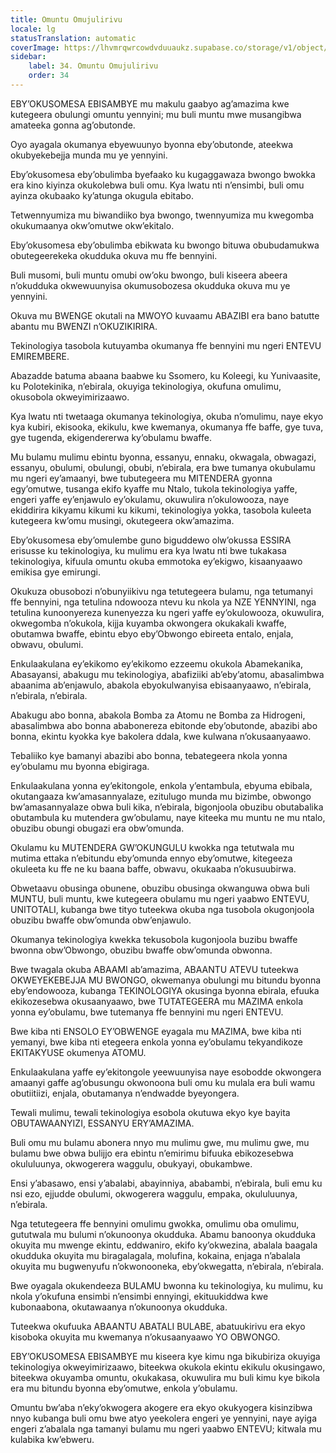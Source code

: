 ```yaml
---
title: Omuntu Omujulirivu
locale: lg
statusTranslation: automatic
coverImage: https://lhvmrqwrcowdvduuaukz.supabase.co/storage/v1/object/public/strapi-uploads/small_cover-educacion-fundamental.webp-2d51a7828a2b1309555be27f7e2a61a0.webp
sidebar:
    label: 34. Omuntu Omujulirivu
    order: 34
---
```

EBY’OKUSOMESA EBISAMBYE mu makulu gaabyo ag’amazima kwe kutegeera obulungi omuntu yennyini; mu buli muntu mwe musangibwa amateeka gonna ag’obutonde.

Oyo ayagala okumanya ebyewuunyo byonna eby’obutonde, ateekwa okubyekebejja munda mu ye yennyini.

Eby’okusomesa eby’obulimba byefaako ku kugaggawaza bwongo bwokka era kino kiyinza okukolebwa buli omu. Kya lwatu nti n’ensimbi, buli omu ayinza okubaako ky’atunga okugula ebitabo.

Tetwennyumiza mu biwandiiko bya bwongo, twennyumiza mu kwegomba okukumaanya okw’omutwe okw’ekitalo.

Eby’okusomesa eby’obulimba ebikwata ku bwongo bituwa obubudamukwa obutegeerekeka okudduka okuva mu ffe bennyini.

Buli musomi, buli muntu omubi ow’oku bwongo, buli kiseera abeera n’okudduka okwewuunyisa okumusobozesa okudduka okuva mu ye yennyini.

Okuva mu BWENGE okutali na MWOYO kuvaamu ABAZIBI era bano batutte abantu mu BWENZI n’OKUZIKIRIRA.

Tekinologiya tasobola kutuyamba okumanya ffe bennyini mu ngeri ENTEVU EMIREMBERE.

Abazadde batuma abaana baabwe ku Ssomero, ku Koleegi, ku Yunivaasite, ku Polotekinika, n’ebirala, okuyiga tekinologiya, okufuna omulimu, okusobola okweyimirizaawo.

Kya lwatu nti twetaaga okumanya tekinologiya, okuba n’omulimu, naye ekyo kya kubiri, ekisooka, ekikulu, kwe kwemanya, okumanya ffe baffe, gye tuva, gye tugenda, ekigendererwa ky’obulamu bwaffe.

Mu bulamu mulimu ebintu byonna, essanyu, ennaku, okwagala, obwagazi, essanyu, obulumi, obulungi, obubi, n’ebirala, era bwe tumanya okubulamu mu ngeri ey’amaanyi, bwe tubutegeera mu MITENDERA gyonna egy’omutwe, tusanga ekifo kyaffe mu Ntalo, tukola tekinologiya yaffe, engeri yaffe ey’enjawulo ey’okulamu, okuwulira n’okulowooza, naye ekiddirira kikyamu kikumi ku kikumi, tekinologiya yokka, tasobola kuleeta kutegeera kw’omu musingi, okutegeera okw’amazima.

Eby’okusomesa eby’omulembe guno biguddewo olw’okussa ESSIRA erisusse ku tekinologiya, ku mulimu era kya lwatu nti bwe tukakasa tekinologiya, kifuula omuntu okuba emmotoka ey’ekigwo, kisaanyaawo emikisa gye emirungi.

Okukuza obusobozi n’obunyiikivu nga tetutegeera bulamu, nga tetumanyi ffe bennyini, nga tetulina ndowooza ntevu ku nkola ya NZE YENNYINI, nga tetulina kunoonyereza kunenyezza ku ngeri yaffe ey’okulowooza, okuwulira, okwegomba n’okukola, kijja kuyamba okwongera okukakali kwaffe, obutamwa bwaffe, ebintu ebyo eby’Obwongo ebireeta entalo, enjala, obwavu, obulumi.

Enkulaakulana ey’ekikomo ey’ekikomo ezzeemu okukola Abamekanika, Abasayansi, abakugu mu tekinologiya, abafiziiki ab’eby’atomu, abasalimbwa abaanima ab’enjawulo, abakola ebyokulwanyisa ebisaanyaawo, n’ebirala, n’ebirala, n’ebirala.

Abakugu abo bonna, abakola Bomba za Atomu ne Bomba za Hidrogeni, abasalimbwa abo bonna ababonereza ebitonde eby’obutonde, abazibi abo bonna, ekintu kyokka kye bakolera ddala, kwe kulwana n’okusaanyaawo.

Tebaliiko kye bamanyi abazibi abo bonna, tebategeera nkola yonna ey’obulamu mu byonna ebigiraga.

Enkulaakulana yonna ey’ekitongole, enkola y’entambula, ebyuma ebibala, okutangaaza kw’amasannyalaze, ezitulugo munda mu bizimbe, obwongo bw’amasannyalaze obwa buli kika, n’ebirala, bigonjoola obuzibu obutabalika obutambula ku mutendera gw’obulamu, naye kiteeka mu muntu ne mu ntalo, obuzibu obungi obugazi era obw’omunda.

Okulamu ku MUTENDERA GW’OKUNGULU kwokka nga tetutwala mu mutima ettaka n’ebitundu eby’omunda ennyo eby’omutwe, kitegeeza okuleeta ku ffe ne ku baana baffe, obwavu, okukaaba n’okusuubirwa.

Obwetaavu obusinga obunene, obuzibu obusinga okwanguwa obwa buli MUNTU, buli muntu, kwe kutegeera obulamu mu ngeri yaabwo ENTEVU, UNITOTALI, kubanga bwe tityo tuteekwa okuba nga tusobola okugonjoola obuzibu bwaffe obw’omunda obw’enjawulo.

Okumanya tekinologiya kwekka tekusobola kugonjoola buzibu bwaffe bwonna obw’Obwongo, obuzibu bwaffe obw’omunda obwonna.

Bwe twagala okuba ABAAMI ab’amazima, ABAANTU ATEVU tuteekwa OKWEYEKEBEJJA MU BWONGO, okwemanya obulungi mu bitundu byonna eby’endowooza, kubanga TEKINOLOGIYA okusinga byonna ebirala, efuuka ekikozesebwa okusaanyaawo, bwe TUTATEGEERA mu MAZIMA enkola yonna ey’obulamu, bwe tutemanya ffe bennyini mu ngeri ENTEVU.

Bwe kiba nti ENSOLO EY’OBWENGE eyagala mu MAZIMA, bwe kiba nti yemanyi, bwe kiba nti etegeera enkola yonna ey’obulamu tekyandikoze EKITAKYUSE okumenya ATOMU.

Enkulaakulana yaffe ey’ekitongole yeewuunyisa naye esobodde okwongera amaanyi gaffe ag’obusungu okwonoona buli omu ku mulala era buli wamu obutiitiizi, enjala, obutamanya n’endwadde byeyongera.

Tewali mulimu, tewali tekinologiya esobola okutuwa ekyo kye bayita OBUTAWAANYIZI, ESSANYU ERY’AMAZIMA.

Buli omu mu bulamu abonera nnyo mu mulimu gwe, mu mulimu gwe, mu bulamu bwe obwa bulijjo era ebintu n’emirimu bifuuka ebikozesebwa okululuunya, okwogerera waggulu, obukyayi, obukambwe.

Ensi y’abasawo, ensi y’abalabi, abayinniya, ababambi, n’ebirala, buli emu ku nsi ezo, ejjudde obulumi, okwogerera waggulu, empaka, okululuunya, n’ebirala.

Nga tetutegeera ffe bennyini omulimu gwokka, omulimu oba omulimu, gututwala mu bulumi n’okunoonya okudduka. Abamu banoonya okudduka okuyita mu mwenge ekintu, eddwaniro, ekifo ky’okwezina, abalala baagala okudduka okuyita mu biragalagala, molufina, kokaina, enjaga n’abalala okuyita mu bugwenyufu n’okwonooneka, eby’okwegatta, n’ebirala, n’ebirala.

Bwe oyagala okukendeeza BULAMU bwonna ku tekinologiya, ku mulimu, ku nkola y’okufuna ensimbi n’ensimbi ennyingi, ekituukiddwa kwe kubonaabona, okutawaanya n’okunoonya okudduka.

Tuteekwa okufuuka ABAANTU ABATALI BULABE, abatuukirivu era ekyo kisoboka okuyita mu kwemanya n’okusaanyaawo YO OBWONGO.

EBY’OKUSOMESA EBISAMBYE mu kiseera kye kimu nga bikubiriza okuyiga tekinologiya okweyimirizaawo, biteekwa okukola ekintu ekikulu okusingawo, biteekwa okuyamba omuntu, okukakasa, okuwulira mu buli kimu kye bikola era mu bitundu byonna eby’omutwe, enkola y’obulamu.

Omuntu bw’aba n’eky’okwogera akogere era ekyo okukyogera kisinzibwa nnyo kubanga buli omu bwe atyo yeekolera engeri ye yennyini, naye ayiga engeri z’abalala nga tamanyi bulamu mu ngeri yaabwo ENTEVU; kitwala mu kulabika kw’ebweru.

